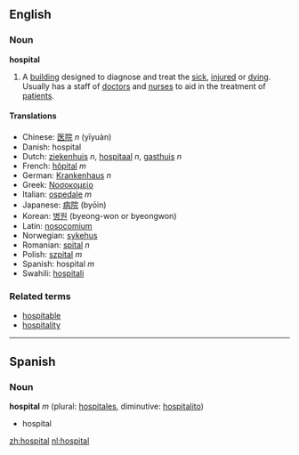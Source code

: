 == English ==
===Noun===
'''hospital'''

#A [[building]] designed to diagnose and treat the [[sick]], [[injured]] or [[dying]].  Usually has a staff of [[doctor]]s and [[nurse]]s to aid in the treatment of [[patient]]s.

====Translations====
*Chinese: [[医院]] ''n'' (yīyuàn)
*Danish: hospital
*Dutch: [[ziekenhuis]] ''n'', [[hospitaal]] ''n'', [[gasthuis]] ''n''
*French: [[hôpital]] ''m''
*German: [[Krankenhaus]] ''n''
*Greek: [[Νοσοκομείο]]
*Italian: [[ospedale]] ''m''
*Japanese: [[病院]] (byōin)
*Korean: [[병원]] (byeong-won or byeongwon)
*Latin: [[nosocomium]]
*Norwegian: [[sykehus]]
*Romanian: [[spital]] ''n''
*Polish: [[szpital]] ''m''
*Spanish: hospital ''m''
*Swahili: [[hospitali]]

===Related terms===
*[[hospitable]]
*[[hospitality]]

----

== Spanish ==
===Noun===
'''hospital''' ''m'' (plural: [[hospitales]], diminutive: [[hospitalito]])

* hospital

{{Wikipedia}}

[[zh:hospital]]
[[nl:hospital]]